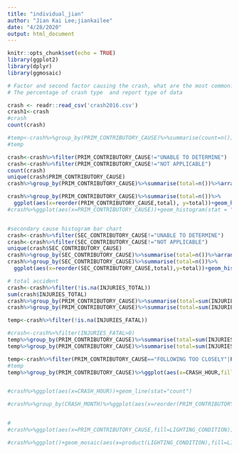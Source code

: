 ```yaml
---
title: "individual_jian"
author: "Jian Kai Lee;jiankailee"
date: "4/28/2020"
output: html_document
---
```


```r
knitr::opts_chunk$set(echo = TRUE)
library(ggplot2)
library(dplyr)
library(ggmosaic)
```

```r
# Factor and second factor causing the crash, what are the most common?
# The percentage of crash type  and report type of data 

crash <- readr::read_csv('crash2016.csv')
crash1<-crash
#crash
count(crash)

#temp<-crash%>%group_by(PRIM_CONTRIBUTORY_CAUSE)%>%summarise(count=n())
#temp

crash<-crash%>%filter(PRIM_CONTRIBUTORY_CAUSE!="UNABLE TO DETERMINE")
crash<-crash%>%filter(PRIM_CONTRIBUTORY_CAUSE!="NOT APPLICABLE")
count(crash)
unique(crash$PRIM_CONTRIBUTORY_CAUSE)
crash%>%group_by(PRIM_CONTRIBUTORY_CAUSE)%>%summarise(total=n())%>%arrange(desc(total))

crash%>%group_by(PRIM_CONTRIBUTORY_CAUSE)%>%summarise(total=n())%>%
  ggplot(aes(x=reorder(PRIM_CONTRIBUTORY_CAUSE,total), y=total))+geom_histogram(stat = "identity")+coord_flip()+theme(axis.text.y = element_text(size = 10))+xlab("Primary cause")+ylab("Number of Accidents")+ggtitle("Primary Cause of Accidents in 2016")+geom_text(aes(label=total),hjust=-0.01)
#crash%>%ggplot(aes(x=PRIM_CONTRIBUTORY_CAUSE))+geom_histogram(stat = "count")


#secondary cause histogram bar chart
crash<-crash%>%filter(SEC_CONTRIBUTORY_CAUSE!="UNABLE TO DETERMINE")
crash<-crash%>%filter(SEC_CONTRIBUTORY_CAUSE!="NOT APPLICABLE")
unique(crash$SEC_CONTRIBUTORY_CAUSE)
crash%>%group_by(SEC_CONTRIBUTORY_CAUSE)%>%summarise(total=n())%>%arrange(desc(total))
crash%>%group_by(SEC_CONTRIBUTORY_CAUSE)%>%summarise(total=n())%>%
  ggplot(aes(x=reorder(SEC_CONTRIBUTORY_CAUSE,total),y=total))+geom_histogram(stat = "identity")+coord_flip()+theme(axis.text.y = element_text(size = 10))+xlab("Secondary Causes")+ylab("Number of Accidents")+ggtitle("Secondary Causes of Accidents in 2016")+geom_text(aes(label=total),hjust=-0.01)

# total accident 
crash<-crash%>%filter(!is.na(INJURIES_TOTAL))
sum(crash$INJURIES_TOTAL)
crash%>%group_by(PRIM_CONTRIBUTORY_CAUSE)%>%summarise(total=sum(INJURIES_TOTAL))%>%arrange(desc(total))
crash%>%group_by(PRIM_CONTRIBUTORY_CAUSE)%>%summarise(total=sum(INJURIES_TOTAL))%>%ggplot(aes(x=reorder(PRIM_CONTRIBUTORY_CAUSE,total),y=total))+geom_bar(stat="identity")+coord_flip()+theme(axis.text.y = element_text(size = 10))+xlab("Primary Cause")+ylab("Number Injuries")+ggtitle("Total Injuries in Primary Causes 2016")+geom_text(aes(label=total),hjust=-0.05)
```

```r
temp<-crash%>%filter(!is.na(INJURIES_FATAL))

#crash<-crash%>%filter(INJURIES_FATAL>0)
temp%>%group_by(PRIM_CONTRIBUTORY_CAUSE)%>%summarise(total=sum(INJURIES_FATAL))%>%arrange(desc(total))
temp%>%group_by(PRIM_CONTRIBUTORY_CAUSE)%>%summarise(total=sum(INJURIES_FATAL))%>%ggplot(aes(x=reorder(PRIM_CONTRIBUTORY_CAUSE,total),y=total))+geom_bar(stat="identity")+coord_flip()+theme(axis.text.y = element_text(size = 7))+xlab("Primary Cause")+ylab("Number of Injuries")+ggtitle("Total Fatal Injuries in Primary Causes 2016")
```

```r
temp<-crash%>%filter(PRIM_CONTRIBUTORY_CAUSE=="FOLLOWING TOO CLOSELY"|PRIM_CONTRIBUTORY_CAUSE=="FAILING TO YIELD RIGHT-OF-WAY"|PRIM_CONTRIBUTORY_CAUSE=="IMPROPER OVERTAKING/PASSING")
#temp
temp%>%group_by(PRIM_CONTRIBUTORY_CAUSE)%>%ggplot(aes(x=CRASH_HOUR,fill=PRIM_CONTRIBUTORY_CAUSE))+geom_line(stat="count",aes(color=PRIM_CONTRIBUTORY_CAUSE))+xlab("Hours")+ylab("Number of Accidents")+ggtitle("Top 3 Primary Causes of Accidents occured in Hours")+labs(color='Primary Causes')


#crash%>%ggplot(aes(x=CRASH_HOUR))+geom_line(stat="count")

#crash%>%group_by(CRASH_MONTH)%>%ggplot(aes(x=reorder(PRIM_CONTRIBUTORY_CAUSE,INJURIES_TOTAL),y=INJURIES_TOTAL))+geom_bar(stat="identity")+coord_flip()+theme(axis.text.y = element_text(size = 6))+xlab("primary cause")+ylab("Total Injuries")+ggtitle("Total Injuries in each primary cause 2016")


# 
#crash%>%ggplot(aes(x=PRIM_CONTRIBUTORY_CAUSE,fill=LIGHTING_CONDITION))+geom_bar(stat = "count",position = "fill")+coord_flip()+theme(axis.text.y = element_text(size = 6))+theme(legend.position = "top",legend.text = element_text(size = 6),legend.title = element_text(size = 6))+xlab("primary cause")+ylab("ratio of lighting condtion in cause")+ggtitle("The ratio of lighting condition in each primary causes")

#crash%>%ggplot()+geom_mosaic(aes(x=product(LIGHTING_CONDITION),fill=LIGHTING_CONDITION))
```

